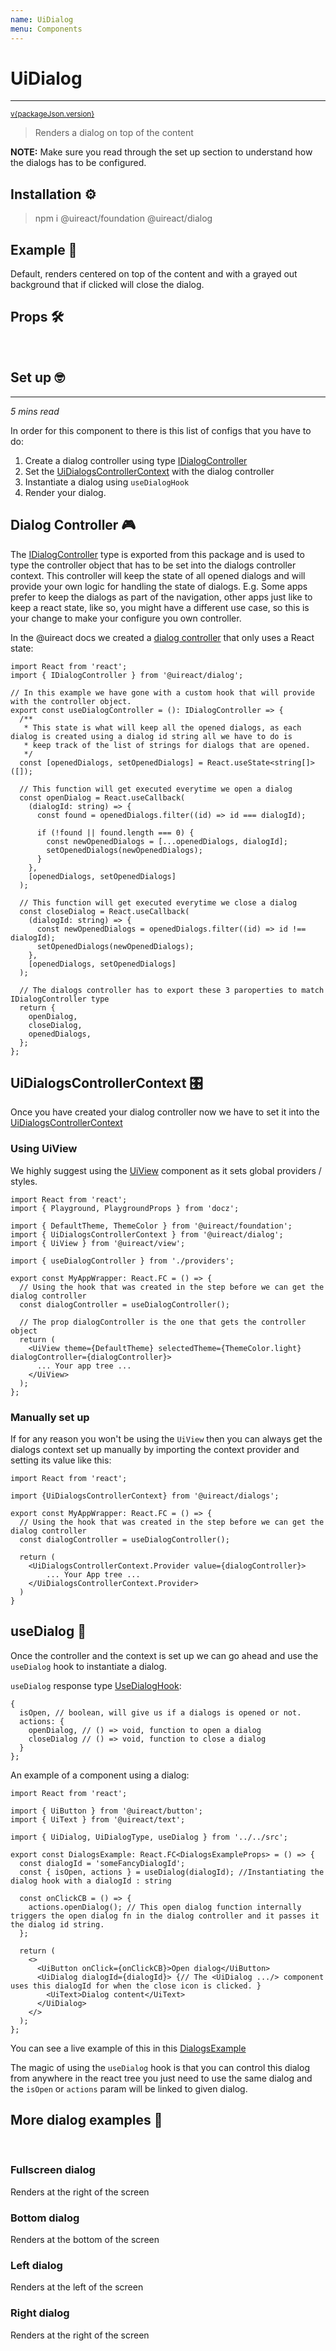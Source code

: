 ```yaml
---
name: UiDialog
menu: Components
---
```





# UiDialog

---

<sup>
  <a href="https://github.com/inavac182/ui-react/blob/main/packages/dialog/" target="_blank">
    v{packageJson.version}
  </a>
</sup>

> Renders a dialog on top of the content

**NOTE:** Make sure you read through the set up section to understand how the dialogs has to be configured.

## Installation ⚙️

> npm i @uireact/foundation @uireact/dialog

## Example 📝

Default, renders centered on top of the content and with a grayed out background that if clicked will close the dialog.

<Playground hideThemeSelector>
  <DialogsExample title="Dialog title" />
</Playground>

## Props 🛠️

<Props of={UiDialog} />

<br />

## Set up 🤓

---

_5 mins read_

In order for this component to there is this list of configs that you have to do:

1. Create a dialog controller using type [IDialogController](https://github.com/inavac182/uireact/blob/main/packages/dialog/src/provider/dialogs-provider.ts#L3)
2. Set the [UiDialogsControllerContext](https://github.com/inavac182/uireact/blob/main/packages/dialog/src/provider/dialogs-provider.ts#L13) with the dialog controller
3. Instantiate a dialog using `useDialogHook`
4. Render your dialog.

## Dialog Controller 🎮

The [IDialogController](https://github.com/inavac182/uireact/blob/main/packages/dialog/src/provider/dialogs-provider.ts#L3) type is exported from this package
and is used to type the controller object that has to be set into the dialogs controller context. This controller will keep the state of all opened dialogs and will
provide your own logic for handling the state of dialogs. E.g. Some apps prefer to keep the dialogs as part of the navigation, other apps just
like to keep a react state, like so, you might have a different use case, so this is your change to make your configure you own controller.

In the @uireact docs we created a [dialog controller](https://github.com/inavac182/uireact/blob/main/src/providers/dialogs-controller.ts#LL4C14-L4C33) that only uses
a React state:

```
import React from 'react';
import { IDialogController } from '@uireact/dialog';

// In this example we have gone with a custom hook that will provide with the controller object.
export const useDialogController = (): IDialogController => {
  /**
   * This state is what will keep all the opened dialogs, as each dialog is created using a dialog id string all we have to do is
   * keep track of the list of strings for dialogs that are opened.
   */
  const [openedDialogs, setOpenedDialogs] = React.useState<string[]>([]);

  // This function will get executed everytime we open a dialog
  const openDialog = React.useCallback(
    (dialogId: string) => {
      const found = openedDialogs.filter((id) => id === dialogId);

      if (!found || found.length === 0) {
        const newOpenedDialogs = [...openedDialogs, dialogId];
        setOpenedDialogs(newOpenedDialogs);
      }
    },
    [openedDialogs, setOpenedDialogs]
  );

  // This function will get executed everytime we close a dialog
  const closeDialog = React.useCallback(
    (dialogId: string) => {
      const newOpenedDialogs = openedDialogs.filter((id) => id !== dialogId);
      setOpenedDialogs(newOpenedDialogs);
    },
    [openedDialogs, setOpenedDialogs]
  );

  // The dialogs controller has to export these 3 paroperties to match IDialogController type
  return {
    openDialog,
    closeDialog,
    openedDialogs,
  };
};

```

## UiDialogsControllerContext 🎛️

Once you have created your dialog controller now we have to set it into the [UiDialogsControllerContext](https://github.com/inavac182/uireact/blob/main/packages/dialog/src/provider/dialogs-provider.ts#LL13C14-L13C40)

### Using UiView

We highly suggest using the [UiView](https://uireact.io/packages-view-docs-view) component as it sets global providers / styles.

```
import React from 'react';
import { Playground, PlaygroundProps } from 'docz';

import { DefaultTheme, ThemeColor } from '@uireact/foundation';
import { UiDialogsControllerContext } from '@uireact/dialog';
import { UiView } from '@uireact/view';

import { useDialogController } from './providers';

export const MyAppWrapper: React.FC = () => {
  // Using the hook that was created in the step before we can get the dialog controller
  const dialogController = useDialogController();

  // The prop dialogController is the one that gets the controller object
  return (
    <UiView theme={DefaultTheme} selectedTheme={ThemeColor.light} dialogController={dialogController}>
      ... Your app tree ...
    </UiView>
  );
};

```

### Manually set up

If for any reason you won't be using the `UiView` then you can always get the dialogs context set up manually by importing the
context provider and setting its value like this:

```
import React from 'react';

import {UiDialogsControllerContext} from '@uireact/dialogs';

export const MyAppWrapper: React.FC = () => {
  // Using the hook that was created in the step before we can get the dialog controller
  const dialogController = useDialogController();

  return (
    <UiDialogsControllerContext.Provider value={dialogController}>
        ... Your App tree ...
    </UiDialogsControllerContext.Provider>
  )
}

```

## useDialog 📡

Once the controller and the context is set up we can go ahead and use the `useDialog` hook to instantiate a dialog.

`useDialog` response type [UseDialogHook](https://github.com/inavac182/uireact/blob/main/packages/dialog/src/provider/use-dialog-hook.ts#LL10C6-L10C19):

```
{
  isOpen, // boolean, will give us if a dialogs is opened or not.
  actions: {
    openDialog, // () => void, function to open a dialog
    closeDialog // () => void, function to close a dialog
  }
};
```

An example of a component using a dialog:

```
import React from 'react';

import { UiButton } from '@uireact/button';
import { UiText } from '@uireact/text';

import { UiDialog, UiDialogType, useDialog } from '../../src';

export const DialogsExample: React.FC<DialogsExampleProps> = () => {
  const dialogId = 'someFancyDialogId';
  const { isOpen, actions } = useDialog(dialogId); //Instantiating the dialog hook with a dialogId : string

  const onClickCB = () => {
    actions.openDialog(); // This open dialog function internally triggers the open dialog fn in the dialog controller and it passes it the dialog id string.
  };

  return (
    <>
      <UiButton onClick={onClickCB}>Open dialog</UiButton>
      <UiDialog dialogId={dialogId}> {// The <UiDialog .../> component uses this dialogId for when the close icon is clicked. }
        <UiText>Dialog content</UiText>
      </UiDialog>
    </>
  );
};
```

You can see a live example of this in this [DialogsExample](https://github.com/inavac182/uireact/blob/main/packages/dialog/docs/utils/DialogsExample.tsx#L15)

The magic of using the `useDialog` hook is that you can control this dialog from anywhere in the react tree you just need to use the same dialog and
the `isOpen` or `actions` param will be linked to given dialog.

## More dialog examples 📝

<br />

### Fullscreen dialog

Renders at the right of the screen

<Playground hideThemeSelector>
  <DialogsExample type={UiDialogType.FULLSCREEN} />
</Playground>

### Bottom dialog

Renders at the bottom of the screen

<Playground hideThemeSelector>
  <DialogsExample type={UiDialogType.BOTTOM} />
</Playground>

### Left dialog

Renders at the left of the screen

<Playground hideThemeSelector>
  <DialogsExample type={UiDialogType.LEFT} />
</Playground>

### Right dialog

Renders at the right of the screen

<Playground hideThemeSelector>
  <DialogsExample type={UiDialogType.RIGHT} />
</Playground>

